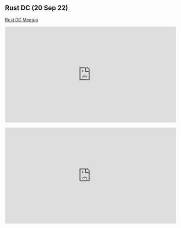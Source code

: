 ## Rust DC (20 Sep 22)

[Rust DC Meetup](https://www.meetup.com%2Frustdc%2Fevents%2Fvdhxgsydcmbbc&v=Xw9loUatF7k)

<iframe width="560" height="315" src="https://www.youtube.com/embed/Xw9loUatF7k" title="YouTube video player" frameborder="0" allow="accelerometer; autoplay; clipboard-write; encrypted-media; gyroscope; picture-in-picture; web-share" allowfullscreen></iframe>

<br />
<br />

<iframe src="https://docs.google.com/presentation/d/e/2PACX-1vR0x9GZW7-iweyoJ7cd1I_4damn9kZwxCRqrV73uQEad4FDTyPlbBp11Ya0TgP_rxuhpFQQQv8-soBu/embed?start=false&loop=true" frameborder="0" width="560" height="315" allowfullscreen="true" mozallowfullscreen="true" webkitallowfullscreen="true"></iframe>